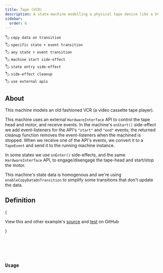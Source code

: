 ```yaml
---
title: Tape (VCR)
description: A state-machine modelling a physical tape device like a VCR
sidebar:
  order: 6
---
```


🏷️ `copy data on transition`\
🏷️ `specific state + event transition`\
🏷️ `any state + event transition`\
🏷️ `machine start side-effect`\
🏷️ `state entry side-effect`\
🏷️ `side-effect cleanup`\
🏷️ `use external apis`

## About

This machine models an old fashioned VCR (a video cassette tape player).

This machine uses an external `HardwareInterface` API to control the tape head and motor, and receive events. In the machine's `onStart()` side-effect we add event-listeners for the API's `"start"` and `"end"` events; the returned cleanup function removes the event-listeners when the machined is stopped. When we receive one of the API's events, we convert it to a `TapeEvent` and send it to the running machine instance.

In some states we use `onEnter()` side-effects, and the same `HardwareInterface` API, to engage/disengage the tape-head and start/stop the motor.

This machine's state data is homogenous and we're using `enableCopyDataOnTransition` to simplify some transitions that don't update the data.


## Definition

{<Aside type="tip">
View this and other example's <a href="https://github.com/maurice/yay-machine/blob/main/packages/example-machines/src/tape/tapeMachine.ts" target="_blank">source</a> and <a href="https://github.com/maurice/yay-machine/blob/main/packages/example-machines/src/tape/__tests__/tapeMachine.test.ts" target="_blank">test</a> on GitHub

</Aside>}


<Tabs>
  <TabItem label="tapeMachine.ts">
    <Code code={tapeMachine} lang="typescript" />
  </TabItem>
  <TabItem label="HardwareInterface.ts">
    <Code code={HardwareInterface} lang="typescript" />
  </TabItem>
</Tabs>

## Usage

<Code code={tapeMachineUsage} lang="typescript" />
